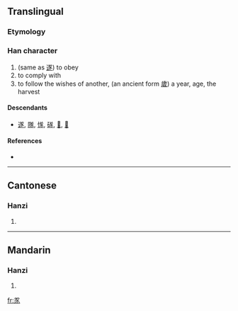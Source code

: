 ==Translingual==

===Etymology===
{{Han compound|八|豕|c1=s|c2=p|ls=psc}}

===Han character===
{{Han char|rn=12|rad=八|as=07|sn=9|four=|canj=廿心竹人 (TPHO)|ids=⿱[[丷]][[豕]]}}

# (same as [[遂]]) to obey
# to comply with
# to follow the wishes of another, (an ancient form [[歲]]) a year, age, the harvest

====Descendants====
* [[遂]], [[隊]], [[㥞]], [[䃍]], [[𣔾]], [[𩔀]]

====References====
* {{Han ref|kx=0128.050|hdz=10248.050|uh=34B8|ud=13496}}

----

==Cantonese==

===Hanzi===
{{yue-hanzi|jyut=|y=seui6}}

# {{defn|Cantonese|sort=八07}}

----

==Mandarin==

===Hanzi===
{{cmn-hanzi|pin=[[suì]] ([[sui4]]), [[xuán]] ([[xuan2]])|wg=sui<sup>4</sup>, hsüan<sup>2</sup>}}

# {{defn|Mandarin|sort=八07}}

[[fr:㒸]]